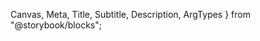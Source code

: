   Canvas,
  Meta,
  Title,
  Subtitle,
  Description,
  ArgTypes
} from "@storybook/blocks";





<style>
  {`
    .row {
      display: flex;
      align-items: center;
      margin-bottom: 0.05rem;
    }
    
    .item-description {
      margin-left: 0.50rem;
    }

    .item-description p {
      font-size: 17px;
    }
`}
</style>

<Meta of={AccordionStories} />

<Title />
<Subtitle>
  Componente de Acordeão para Exibição de Conteúdo Expansível
</Subtitle>

<Canvas of={AccordionStories.Default} />

## Funcionalidades

<div className="row">
  <CircleCheck color={colors.green300} />
  <strong className="item-description">
    Permite expandir e recolher seções de conteúdo através de um trigger clicável.
  </strong>
</div>
<div className="row">
  <CircleCheck color={colors.green300} />
  <strong className="item-description">
    Suporta múltiplos itens de acordeão com títulos e conteúdos personalizáveis.
  </strong>
</div>
<div className="row">
  <CircleCheck color={colors.green300} />
  <strong className="item-description">
    Controle de estado para gerenciar qual item está aberto através da propriedade
    `isOpen`.
  </strong>
</div>
<div className="row">
  <CircleCheck color={colors.green300} />
  <strong className="item-description">
    Utiliza o padrão Compound Components para maior flexibilidade e composição.
  </strong>
</div>
<div className="row">
  <CircleCheck color={colors.green300} />
  <strong className="item-description">
    Possui animação suave de rotação no ícone indicador de expansão.
  </strong>
</div>

## Sumário

- [Objetivo](#objetivo)
- [Utilização](#utilização)
- [Propriedades](#propriedades)

## Objetivo

O componente Accordion é projetado para organizar e apresentar conteúdo em seções expansíveis, permitindo que os usuários visualizem ou ocultem informações conforme necessário. Ele é especialmente útil quando há necessidade de exibir grandes quantidades de conteúdo em um espaço limitado, melhorando a experiência do usuário através de uma interface limpa e interativa.

## Utilização

Para utilizar o componente Accordion, importe-o e utilize seus subcomponentes conforme necessário. Aqui está um exemplo de uso:

```tsx
import { useState } from 'react';
import { Accordion } from '@monorepo-ds-boilerplate/react';

export default function AccordionTemplate() {
  const [openItem, setOpenItem] = useState<number | null>(null);

  const handleToggle = (index: number) => {
    setOpenItem(openItem === index ? null : index);
  };

  const items = [
    {
      title: 'O que é um Design System?',
      content:
        'Um Design System é uma coleção de componentes reutilizáveis, guiados por padrões claros que podem ser montados para construir aplicações.',
    },
    {
      title: 'Como usar o Compound Pattern?',
      content:
        'O Compound Pattern permite criar componentes mais flexíveis e modulares, dividindo-os em subcomponentes menores que trabalham juntos.',
    },
  ];

  return (
    <Accordion.Root>
      {items.map((item, index) => (
        <Accordion.Item key={index}>
          <Accordion.Trigger
            title={item.title}
            isOpen={openItem === index}
            onClick={() => handleToggle(index)}
          />
          <Accordion.Content isOpen={openItem === index}>{item.content}</Accordion.Content>
        </Accordion.Item>
      ))}
    </Accordion.Root>
  );
}
```

## Propriedades

Aqui estão as propriedades do componente `Accordion`:

<DocPropTableTabs 
  components={accordionComponents}
  componentsPropsTable={accordionPropsTable}
/>